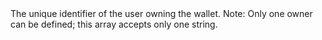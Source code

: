   

  
<ResponseField name="Owners" type="array" default="">  
<String />    
The unique identifier of the user owning the wallet.
Note: Only one owner can be defined; this array accepts only one string.   

<Expandable title="properties">  

</Expandable> 
</ResponseField>